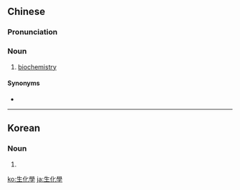 {{also|生化学}}

==Chinese==
{{zh-forms|s=生化学|type=21}}

===Pronunciation===
{{zh-pron
|m=shēnghuàxué
|c=sang1 faa3 hok6
|cat=n
}}

===Noun===
{{zh-noun}}

# [[biochemistry]]

====Synonyms====
* {{zh-l|生物化學}}

{{zh-cat|Biochemistry}}

----

==Korean==
{{ko-hanjatab}}

===Noun===
{{ko-noun|hangeul=생화학|mr=saenghwahak|y=saynghwahak}}

# {{hanja form of|생화학|[[biochemistry]]}}

[[ko:生化學]]
[[ja:生化學]]